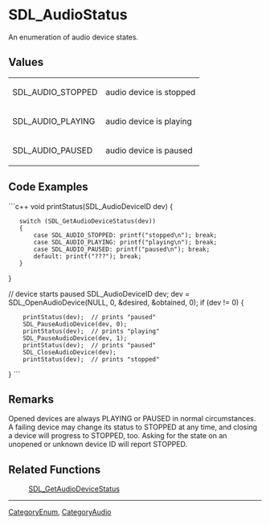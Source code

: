 
= SDL_AudioStatus =
An enumeration of audio device states.


== Values ==
{|
|SDL_AUDIO_STOPPED
|audio device is stopped
|-
|SDL_AUDIO_PLAYING
|audio device is playing
|-
|SDL_AUDIO_PAUSED
|audio device is paused
|}

== Code Examples ==
```c++
void printStatus(SDL_AudioDeviceID dev)
{
    switch (SDL_GetAudioDeviceStatus(dev))
    {
        case SDL_AUDIO_STOPPED: printf("stopped\n"); break;
        case SDL_AUDIO_PLAYING: printf("playing\n"); break;
        case SDL_AUDIO_PAUSED: printf("paused\n"); break;
        default: printf("???"); break;
    }
}

// device starts paused
SDL_AudioDeviceID dev;
dev = SDL_OpenAudioDevice(NULL, 0, &desired, &obtained, 0);  
if (dev != 0)
{
     printStatus(dev);  // prints "paused"
     SDL_PauseAudioDevice(dev, 0);
     printStatus(dev);  // prints "playing"
     SDL_PauseAudioDevice(dev, 1);
     printStatus(dev);  // prints "paused"
     SDL_CloseAudioDevice(dev);
     printStatus(dev);  // prints "stopped"
}
```

== Remarks ==
Opened devices are always PLAYING or PAUSED in normal circumstances. A failing device may change its status to STOPPED at any time, and closing a device will progress to STOPPED, too. Asking for the state on an unopened or unknown device ID will report STOPPED.

== Related Functions ==
:[[SDL_GetAudioDeviceStatus]]

----
[[CategoryEnum]], [[CategoryAudio]]

